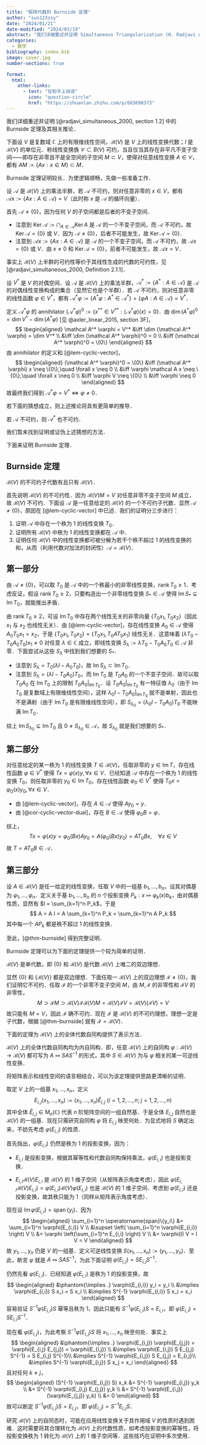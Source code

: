 ```yaml
---
title: "矩阵代数的 Burnside 定理"
author: "sun123zxy"
date: "2024/01/21"
date-modified: "2024/03/19"
abstract: "我们详细重述并证明 Simultaneous Triangularization (H. Radjavi and P. Rosenthal) 中的 Burnside 定理及其相关推论． "
categories:
  - 数学
bibliography: index.bib
image: cover.jpg
number-sections: true

format:
  html:
    other-links:
      - text: "在知乎上阅读"
        icon: "question-circle"
        href: "https://zhuanlan.zhihu.com/p/683698373"
---
```


\newcommand{\rank}{\operatorname{rank}}
\newcommand{\Image}{\operatorname{Im}}
\newcommand{\Ker}{\operatorname{Ker}}
\renewcommand{\span}{\operatorname{span}}

我们详细重述并证明 [@radjavi_simultaneous_2000, section 1.2] 中的 Burnside 定理及其相关推论． 

下面设 $V$ 是复数域 $\mathbb C$ 上的有限维线性空间，$\mathcal B(V)$ 是 $V$ 上的线性变换代数；$I$ 是 $\mathcal B(V)$ 的单位元．称线性变换族 $\mathcal C \subset B(V)$ 可约，当且仅当其存在非平凡不变子空间——即存在非零且不是全空间的子空间 $M \subset V$，使得对任意线性变换 $A \in \mathcal C$，都有 $AM := \{ Ax : x \in M \} \subset M$．

Burnside 定理证明较长．为使逻辑顺畅，先做一些准备工作．

:::{#lem-cyclic-vector}
设 $\mathcal A$ 是 $\mathcal B(V)$ 上的乘法半群，若 $\mathcal A$ 不可约，则对任意非零的 $x \in V$，都有 $\mathcal A x := \{ Ax : A \in \mathcal A \} = V$（此时称 $x$ 是 $\mathcal A$ 的循环向量）．
:::

:::{.proof}
首先 $\mathcal A \neq \{ 0 \}$，因为任何 $V$ 的子空间都是后者的不变子空间．

- 注意到 $\Ker \mathcal A := \bigcap_{A \in \mathcal A} \Ker A$ 是 $\mathcal A$ 的一个不变子空间，而 $\mathcal A$ 不可约，故 $\Ker \mathcal A = \{ 0 \}$ 或 $V$．因为 $\mathcal A \neq \{0\}$，后者不可能发生，故 $\Ker \mathcal A = \{ 0 \}$．
- 注意到 $\mathcal A x := \{ A x : A \in \mathcal A \}$ 是 $\mathcal A$ 的一个不变子空间，而 $\mathcal A$ 不可约，故 $\mathcal A x = \{ 0 \}$ 或 $V$．由 $x \neq 0$ 和 $\Ker \mathcal A = \{ 0 \}$，前者不可能发生，故 $\mathcal A x = V$．
:::

:::{.remark}
事实上 $\mathcal B(V)$ 上半群的可约性等价于其线性生成的代数的可约性，见 [@radjavi_simultaneous_2000, Definition 2.1.1]．
:::

:::{#cor-cyclic-vector-dual}
设 $V^*$ 是 $V$ 的对偶空间．设 $\mathcal A$ 是 $\mathcal B(V)$ 上的乘法半群，$\mathcal A^* := \{A^* : A \in \mathcal A \}$ 是 $\mathcal A$ 的对偶线性变换构成的集合（显然它也是个半群）．若 $\mathcal A$ 不可约，则对任意非零的线性函数 $\varphi \in V^*$，都有 $\mathcal A^* \varphi := \{ A^* \varphi : A^* \in \mathcal A^* \} = \{  \varphi A : A \in \mathcal A \} = V^*$．
:::

:::{.proof}
定义 $\mathcal A^* \varphi$ 的 annihilator $(\mathcal A^* \varphi)^0 := \{ x^{**} \in V^{**} : (\mathcal A^* \varphi)(x) = 0 \}$．由 $\dim (A^* \varphi)^0 = \dim V^* - \dim (A^* \varphi)$ [见 @axler_linear_2015, section 3F]，
$$
\begin{aligned}
\mathcal A^* \varphi = V^*
&\iff \dim (\mathcal A^* \varphi) = \dim V^* \\
&\iff \dim (\mathcal A^* \varphi)^0 = 0 \\
&\iff (\mathcal A^* \varphi)^0 = \{0\}
\end{aligned}
$$
由 annihilator 的定义和 [@lem-cyclic-vector]，
$$
\begin{aligned}
(\mathcal A^* \varphi)^0 = \{0\}
&\iff (\mathcal A^* \varphi) x \neq \{0\},\quad \forall x \neq 0 \\
&\iff \varphi \mathcal A x  \neq \{0\},\quad \forall x \neq 0 \\
&\iff \varphi V \neq \{0\} \\
&\iff \varphi \neq 0
\end{aligned}
$$
故最终我们得到 $\mathcal A^* \varphi = V^* \iff \varphi \neq 0$．
:::

若下面的猜想成立，则上述推论将具有更简单的推导．

:::{#cnj-cyclic-vector-dual}
若 $\mathcal A$ 不可约，则 $\mathcal A^*$ 也不可约．
:::

我们暂未找到证明或证伪上述猜想的方法．

下面来证明 Burnside 定理．

:::{#thm-burnside}

## Burnside 定理

$\mathcal B(V)$ 的不可约子代数有且只有 $\mathcal B(V)$．
:::

首先说明 $\mathcal B(V)$ 的不可约性．因为 $\mathcal B(V) M = V$ 对任意非零不变子空间 $M$ 成立，故 $\mathcal B(V)$ 不可约．下面设 $\mathcal A$ 是一任意给定的 $\mathcal B(V)$ 的一个不可约子代数．显然 $\mathcal A \neq \{ 0 \}$，原因在 [@lem-cyclic-vector] 中已述．我们的证明分三步进行：

1. 证明 $\mathcal A$ 中存在一个秩为 $1$ 的线性变换 $T_0$．
2. 证明所有 $\mathcal B(V)$ 中秩为 $1$ 的线性变换都在 $\mathcal A$ 中．
3. 证明任何 $\mathcal B(V)$ 中的线性变换都可被分解为若干个秩不超过 $1$ 的线性变换的和，从而（利用代数对加法的封闭性）$\mathcal A = \mathcal B(V)$．

:::{.proof}

## 第一部分

由 $\mathcal A \neq \{ 0 \}$，可以取 $T_0$ 是 $\mathcal A$ 中的一个秩最小的非零线性变换，$\rank T_0 \geq 1$．考虑反证，假设 $\rank T_0 \geq 2$，只要构造出一个非零线性变换 $S_* \in \mathcal A$ 使得 $\Image S_* \subsetneq \Image T_0$，就能推出矛盾．

由 $\rank T_0 \geq 2$，可设 $\Image T_0$ 中存在两个线性无关的非零向量 $\{ T_0 x_1,T_0 x_2 \}$（因此 $x_1$ 与 $x_2$ 也线性无关）．由 [@lem-cyclic-vector]，存在线性变换 $A_0 \in \mathcal A$ 使得 $A_0 T_0 x_1 = x_2$，于是 $\{ T_0 x_1,T_0 x_2 \} = \{ T_0 x_1, T_0 A T_0 x_1 \}$ 线性无关．这意味着 $(\lambda T_0 - T_0 A_0 T_0)x_1 \neq 0$ 对任意 $\lambda \in \mathbb C$ 成立，即线性变换 $S_\lambda := \lambda T_0 - T_0 A_0 T_0 \in \mathcal A$ 非零．下面尝试从这些 $S_\lambda$ 中找到我们想要的 $S_*$．

- 注意到 $S_\lambda =  T_0(\lambda I - A_0 T_0)$，故 $\Image S_\lambda \subset \Image T_0$．
- 注意到 $S_\lambda =  (\lambda I - T_0 A_0) T_0$，而 $\Image T_0$ 是 $T_0 A_0$ 的一个不变子空间．故可以取 $T_0 A_0$ 在 $\Image T_0$ 上的限制 $T_0 A_0 |_{\Image T_0}$．设 $T_0 A_0 |_{\Image T_0}$ 有一特征值 $\lambda_0$（由于 $\Image T_0$ 是复数域上有限维线性空间），这样 $\lambda_0 I - T_0 A_0 |_{\Image T_0}$ 就不是单射，因此也不是满射（由于 $\Image T_0$ 是有限维线性空间），即 $S_{\lambda_0} = (\lambda_0 I - T_0 A_0) T_0$ 不能映满 $\Image T_0$．

综上 $\Image S_{\lambda_0} \subsetneq \Image T_0$ 且 $0 \neq S_{\lambda_0} \in \mathcal A$，故 $S_{\lambda_0}$ 就是我们想要的 $S_*$．
:::

:::{.proof}

## 第二部分

对任意给定的某一秩为 $1$ 的线性变换 $T \in \mathcal B(V)$，任取非零的 $y \in \Image T$，存在线性函数 $\varphi \in V^*$ 使得 $T x = \varphi(x) y,\, \forall x \in V$．已经知道 $\mathcal A$ 中存在一个秩为 $1$ 的线性变换 $T_0$，则任取非零的 $y_0 \in \Image T_0$，存在线性函数 $\varphi_0 \in V^*$ 使得 $T_0 x = \varphi_0(x) y_0,\, \forall x \in V$．

- 由 [@lem-cyclic-vector]，存在 $A \in \mathcal A$ 使得 $A y_0 = y$．
- 由 [@cor-cyclic-vector-dual]，存在 $B \in \mathcal A$ 使得 $\varphi_0 B = \varphi$．

综上，
$$
T x = \varphi(x) y = \varphi_0(Bx) A y_0 = A(\varphi_0(Bx) y_0) = A T_0 B x,\quad \forall x \in V
$$
故 $T = A T_0 B \in \mathcal A$．
:::

:::{.proof}

## 第三部分

设 $A \in \mathcal B(V)$ 是任一给定的线性变换，任取 $V$ 中的一组基 $b_1,\dots,b_n$，设其对偶基为 $\varphi_1,\dots,\varphi_n$．定义关于基 $b_1,\dots,b_n$ 的 $n$ 个投影变换 $P_k: x \mapsto \varphi_k(x) b_k$，由对偶基性质，显然有 $I = \sum_{k=1}^n P_k$，于是
$$
A = A I = A \sum_{k=1}^n P_k = \sum_{k=1}^n A P_k
$$
其中每一个 $A P_k$ 都是秩不超过 $1$ 的线性变换．
:::

至此，[@thm-burnside] 得到完整证明．

Burnside 定理可以为下面的定理提供一个较为简单的证明．

:::{#thm-bv-simple}
$\mathcal B(V)$ 是单代数，即 $\{ 0 \}$ 和 $\mathcal B(V)$ 是代数 $\mathcal B(V)$ 上唯二的双边理想．
:::

:::{.proof}
显然 $\{ 0 \}$ 和 $\{ \mathcal B(V) \}$ 都是双边理想．下面任取一 $\mathcal B(V)$ 上的双边理想 $\mathcal I \neq \{ 0 \}$，我们证明它不可约．任取 $\mathcal I$ 的一个非零不变子空间 $M$，由 $M,\, \mathcal I$ 的非零性和 $\mathcal I V$ 的非零性，
$$
M \supset \mathcal I M \supset \mathcal B(V) \mathcal I \mathcal B(V) M = \mathcal B(V) \mathcal I V = \mathcal B(V) (\mathcal I V) = V
$$
故只能有 $M = V$，因此 $\mathcal I$ 确不可约．现在 $\mathcal I$ 是 $\mathcal B(V)$ 的不可约理想，理想一定是子代数，根据 [@thm-burnside] 就有 $\mathcal I = \mathcal B(V)$．
:::

下面的定理为 $\mathcal B(V)$ 上的全体代数自同构提供了表示方法．

:::{#thm-bv-inner-aut}

$\mathcal B(V)$ 上的全体代数自同构均为内自同构．即，任意 $\mathcal B(V)$ 上的自同构 $\varphi: \mathcal B(V) \to \mathcal B(V)$ 都可写为 $A \mapsto S A S^{-1}$ 的形式，其中 $S \in \mathcal B(V)$ 为与 $\varphi$ 相关的某一可逆线性变换．
:::

将矩阵表示和线性空间的语言相结合，可以为该定理提供思路更清晰的证明．

:::{.proof}
取定 $V$ 上的一组基 $x_1,\dots,x_n$，定义
$$
E_{i,j}(x_1,\dots,x_n) := (x_1,\dots,x_n) \hat E_{i,j} \pod{i=1,2,\dots,n;\; j=1,2,\dots,n}
$$
其中全体 $\hat E_{i,j} \in \mathrm M_n(\mathbb C)$ 代表 $n$ 阶矩阵空间的一组自然基．于是全体 $E_{i,j}$ 自然也是 $\mathcal B(V)$ 的一组基．现在只需研究自同构 $\varphi$ 将 $E_{i,j}$ 映至何处．为显式地将 $S$ 确定出来，不妨先考虑 $\varphi(E_{i,i})$ 的性质．

首先指出，$\varphi(E_{i,i})$ 仍然是秩为 $1$ 的投影变换，因为：

- $E_{i,i}$ 是投影变换，根据其幂等性和代数自同构保持乘法，$\varphi(E_{i,i})$ 也是投影变换．

- $E_{i,i} \mathcal B(V) E_{i,i}$ 是 $\mathcal B(V)$ 的 $1$ 维子空间（从矩阵表示角度考虑），因此 $\varphi(E_{i,i} \mathcal B(V) E_{i,i}) = \varphi(E_{i,i}) \mathcal B(V) \varphi(E_{i,i})$ 也是 $\mathcal B(V)$ 的 $1$ 维子空间．考虑到 $\varphi(E_{i,i})$ 还是投影变换，故其秩只能为 $1$（同样从矩阵表示角度考虑）．

现在设 $\Image \varphi(E_{i,i}) = \span\{y_i\}$．因为
$$
\begin{aligned}
\sum_{i=1}^n \span\{y_i\}
&= \sum_{i=1}^n \varphi(E_{i,i}) V \\
&\supset \left( \sum_{i=1}^n \varphi(E_{i,i}) \right) V \\
&= \varphi \left(\sum_{i=1}^n E_{i,i} \right) V \\
&= \varphi(I) V = I V = V
\end{aligned}
$$
故 $y_1,\dots,y_n$ 仍是 $V$ 的一组基．定义可逆线性变换 $S(x_1,\dots,x_n) := (y_1,\dots,y_n)$．至此，断言 $\varphi$ 就是 $A \mapsto S A S^{-1}$，为此下面证明 $\varphi(E_{i,j}) = S E_{i,j} S^{-1}$．

仍然先看 $\varphi(E_{i,i})$．已经知道 $\varphi(E_{i,i})$ 是秩为 $1$ 的投影变换，故
$$
\begin{aligned}
&\phantom{\implies .} \varphi(E_{i,i}) y_i = y_i \\
&\implies \varphi(E_{i,i}) S x_i = S x_i \\
&\implies S^{-1} \varphi(E_{i,i}) S x_i = x_i
\end{aligned}
$$
容易验证 $S^{-1} \varphi(E_{i,i}) S$ 幂等且秩为 $1$，因此只能有 $S^{-1} \varphi(E_{i,i}) S = E_{i,i}$，即 $\varphi(E_{i,i}) = S E_{i,i} S^{-1}$．

现在看 $\varphi(E_{i,j})$，为此考察 $S^{-1} \varphi(E_{i,j}) S$ 将 $x_1, \dots, x_n$ 映至何处．事实上
$$
\begin{aligned}
&\phantom{\implies .} \varphi(E_{i,j}) \varphi(E_{j,j}) = \varphi(E_{i,j} E_{j,j}) = \varphi(E_{i,j}) \\
&\implies \varphi(E_{i,j}) S E_{j,j} S^{-1} = S E_{i,j} S^{-1}\\
&\implies S^{-1} \varphi(E_{i,j}) S E_{j,j} = E_{i,j}\\
&\implies S^{-1} \varphi(E_{i,j}) S x_j = x_i
\end{aligned}
$$
且对任何 $k \neq j$，
$$
\begin{aligned}
(S^{-1} \varphi(E_{i,j}) S) x_k
&= S^{-1} \varphi(E_{i,j}) y_k \\
&= S^{-1} \varphi(E_{i,j} E_{j,j}) y_k \\
&= S^{-1} \varphi(E_{i,j}) (\varphi(E_{j,j}) y_k) \\
&= 0
\end{aligned}
$$
故可以断定 $S^{-1} \varphi(E_{i,j}) S = E_{i,j}$，即 $\varphi(E_{i,j}) = S^{-1} E_{i,j} S$．
:::

:::{.remark}
研究 $\mathcal B(V)$ 上的自同态时，可能在应用线性变换关于其作用域 $V$ 的性质时遇到困难．这时需要将其合理转化为 $\mathcal B(V)$ 上的代数性质，如考虑投影变换的幂等性，将投影变换秩为 $1$ 转化为 $\mathcal B(V)$ 上的 $1$ 维子空间等．这些技巧在证明中多次使用．
:::